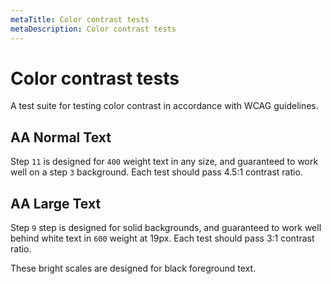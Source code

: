 ```yaml
---
metaTitle: Color contrast tests
metaDescription: Color contrast tests
---
```


# Color contrast tests

<Description>
  A test suite for testing color contrast in accordance with WCAG guidelines.
</Description>

## AA Normal Text

Step `11` is designed for `400` weight text in any size, and guaranteed to work well on a step `3` background. Each test should pass 4.5:1 contrast ratio.

<ColorTestText />

## AA Large Text

Step `9` step is designed for solid backgrounds, and guaranteed to work well behind white text in `600` weight at 19px. Each test should pass 3:1 contrast ratio.

<ColorTestTextLarge />

These bright scales are designed for black foreground text.

<ColorTestTextLargeBright />
